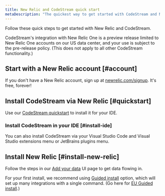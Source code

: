 ```yaml
---
title: New Relic and CodeStream quick start
metaDescription: "The quickest way to get started with CodeStream and New Relic."
---
```


Follow these quick steps to get started with New Relic and CodeStream.

<Callout title="Preview release">
CodeStream's integration with New Relic One is a preview release limited to New Relic One accounts on our US data center, and your use is subject to the pre-release policy. (This does not apply to all other CodeStream functionality.)
</Callout>

## Start with a New Relic account [#account]

If you don't have a New Relic account, sign up at [newrelic.com/signup](https://newrelic.com/signup). It's free, forever!

## Install CodeStream via New Relic [#quickstart]

Use our [CodeStream quickstart](https://developer.newrelic.com/instant-observability/codestream/29bd9a4a-1c19-4219-9694-0942f6411ce7) to install it for your IDE.

### Install CodeStream in your IDE [#install-ide]

You can also install CodeStream via your Visual Studio Code and Visual Studio extensions menu or JetBrains plugins menu.

## Install New Relic [#install-new-relic]

Follow the steps in our [Add your data](https://one.newrelic.com/launcher/nr1-core.settings?pane=eyJuZXJkbGV0SWQiOiJ0dWNzb24ucGxnLWluc3RydW1lbnQtZXZlcnl0aGluZyJ9) UI page to get data flowing in. 

For your first install, we recommend using [Guided install](https://one.newrelic.com/launcher/nr1-core.explorer?pane=eyJuZXJkbGV0SWQiOiJucjEtY29yZS5saXN0aW5nIn0=&cards[0]=eyJuZXJkbGV0SWQiOiJucjEtaW5zdGFsbC1uZXdyZWxpYy5ucjEtaW5zdGFsbC1uZXdyZWxpYyIsImFjdGl2ZUNvbXBvbmVudCI6IlZUU09FbnZpcm9ubWVudCIsInBhdGgiOiJndWlkZWQifQ==) option, which will set up many integrations with a single command. (Go here for [EU Guided install](https://one.eu.newrelic.com/launcher/nr1-core.explorer?pane=eyJuZXJkbGV0SWQiOiJucjEtY29yZS5saXN0aW5nIn0=&cards[0]=eyJuZXJkbGV0SWQiOiJucjEtaW5zdGFsbC1uZXdyZWxpYy5ucjEtaW5zdGFsbC1uZXdyZWxpYyIsImFjdGl2ZUNvbXBvbmVudCI6IlZUU09FbnZpcm9ubWVudCIsInBhdGgiOiJndWlkZWQifQ==).)